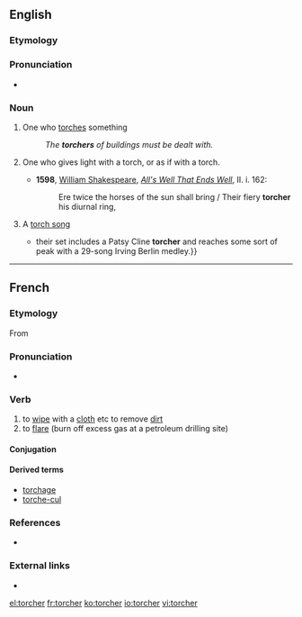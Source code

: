 ==English==

===Etymology===
{{suffix|torch|er|lang=en}}

===Pronunciation===
* {{rhymes|ɔː(ɹ)tʃə(ɹ)|lang=en}}

===Noun===
{{en-noun}}

# One who [[torch]]es something
#: ''The '''torchers''' of buildings must be dealt with.''
# {{label|en|obsolete}} One who gives light with a torch, or as if with a torch.
#* '''1598''', [[w: William Shakespeare|William Shakespeare]], ''[[s: All's Well That Ends Well|All's Well That Ends Well]]'', II. i. 162:
#*: Ere twice the horses of the sun shall bring / Their fiery '''torcher''' his diurnal ring,
# {{label|en|music}} A [[torch song]]
#* {{quote-journal|1988|August 26|Neil Tesser|Montgomery, Plant & Stritch|Chicago Reader|url=https://securesite.chireader.com/cgi-bin/Archive/abridged2.bat?path=1988/880826/MNTGMRY
|passage={{...}} their set includes a Patsy Cline '''torcher''' and reaches some sort of peak with a 29-song Irving Berlin medley.}}

----

==French==

===Etymology===
From {{etyl|la|fr}} {{m|la|torqueō||twist, turn}}

===Pronunciation===
* {{IPA|/tɔʁ.ʃe/|lang=fr}}

===Verb===
{{fr-verb}}

# to [[wipe]] with a [[cloth]] etc to remove [[dirt]]
# to [[flare]] (burn off excess gas at a petroleum drilling site)

====Conjugation====
{{fr-conj-auto}}

====Derived terms====
* [[torchage]]
* [[torche-cul]]

===References===
* {{R:NPLarousse}}

===External links===
* {{R:TLFi}}

[[el:torcher]]
[[fr:torcher]]
[[ko:torcher]]
[[io:torcher]]
[[vi:torcher]]